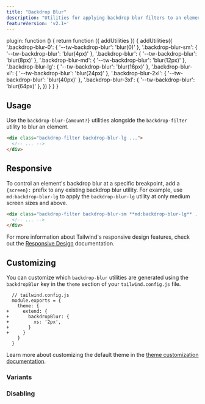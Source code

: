 ```yaml
---
title: "Backdrop Blur"
description: "Utilities for applying backdrop blur filters to an element."
featureVersion: 'v2.1+'
---
```



  plugin: function () {
    return function ({ addUtilities }) {
      addUtilities({
        '.backdrop-blur-0': { '--tw-backdrop-blur': 'blur(0)' },
        '.backdrop-blur-sm': { '--tw-backdrop-blur': 'blur(4px)' },
        '.backdrop-blur': { '--tw-backdrop-blur': 'blur(8px)' },
        '.backdrop-blur-md': { '--tw-backdrop-blur': 'blur(12px)' },
        '.backdrop-blur-lg': { '--tw-backdrop-blur': 'blur(16px)' },
        '.backdrop-blur-xl': { '--tw-backdrop-blur': 'blur(24px)' },
        '.backdrop-blur-2xl': { '--tw-backdrop-blur': 'blur(40px)' },
        '.backdrop-blur-3xl': { '--tw-backdrop-blur': 'blur(64px)' },
      })
    }
  }
}

## Usage

Use the `backdrop-blur-{amount?}` utilities alongside the `backdrop-filter` utility to blur an element.

```html
<div class="backdrop-filter backdrop-blur-lg ...">
  <!-- ... -->
</div>
```

## Responsive

To control an element's backdrop blur at a specific breakpoint, add a `{screen}:` prefix to any existing backdrop blur utility. For example, use `md:backdrop-blur-lg` to apply the `backdrop-blur-lg` utility at only medium screen sizes and above.

```html
<div class="backdrop-filter backdrop-blur-sm **md:backdrop-blur-lg** ...">
  <!-- ... -->
</div>
```

For more information about Tailwind's responsive design features, check out the [Responsive Design](/docs/responsive-design) documentation.

## Customizing

You can customize which `backdrop-blur` utilities are generated using the `backdropBlur` key in the `theme` section of your `tailwind.config.js` file.

```diff-js
  // tailwind.config.js
  module.exports = {
    theme: {
+     extend: {
+       backdropBlur: {
+         xs: '2px',
+       }
+     }
    }
  }
```

Learn more about customizing the default theme in the [theme customization documentation](/docs/theme#customizing-the-default-theme).

### Variants

<Variants plugin="backdropBlur" name="backdrop blur" />

### Disabling

<Disabling plugin="backdropBlur" name="backdrop blur" />
